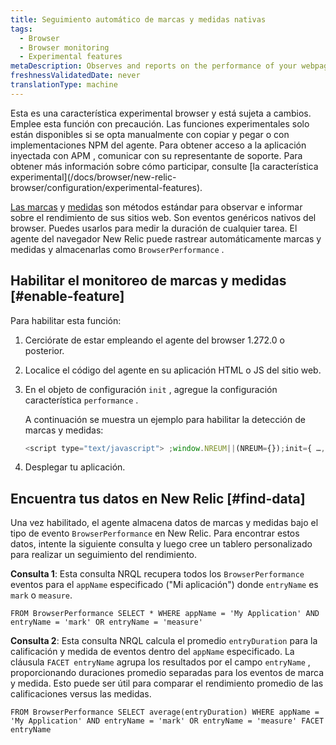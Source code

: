 ```yaml
---
title: Seguimiento automático de marcas y medidas nativas
tags:
  - Browser
  - Browser monitoring
  - Experimental features
metaDescription: Observes and reports on the performance of your webpages by automatically tracking native marks and measures.
freshnessValidatedDate: never
translationType: machine
---
```


<Callout variant="important">
  Esta es una característica experimental browser y está sujeta a cambios. Emplee esta función con precaución. Las funciones experimentales solo están disponibles si se opta manualmente con copiar y pegar o con implementaciones NPM del agente. Para obtener acceso a la aplicación inyectada con APM , comunicar con su representante de soporte. Para obtener más información sobre cómo participar, consulte [la característica experimental](/docs/browser/new-relic-browser/configuration/experimental-features).
</Callout>

[Las marcas](https://developer.mozilla.org/en-US/docs/Web/API/Performance/mark) y [medidas](https://developer.mozilla.org/en-US/docs/Web/API/Performance/measure) son métodos estándar para observar e informar sobre el rendimiento de sus sitios web. Son eventos genéricos nativos del browser. Puedes usarlos para medir la duración de cualquier tarea. El agente del navegador New Relic puede rastrear automáticamente marcas y medidas y almacenarlas como `BrowserPerformance` .

## Habilitar el monitoreo de marcas y medidas [#enable-feature]

Para habilitar esta función:

1. Cerciórate de estar empleando el agente del browser 1.272.0 o posterior.

2. Localice el código del agente en su aplicación HTML o JS del sitio web.

3. En el objeto de configuración `init` , agregue la configuración característica `performance` .

   A continuación se muestra un ejemplo para habilitar la detección de marcas y medidas:

   ```js
   <script type="text/javascript"> ;window.NREUM||(NREUM={});init={ …, performance: {capture_marks: true, capture_measures: true} }:
   ```

4. Desplegar tu aplicación.

## Encuentra tus datos en New Relic [#find-data]

Una vez habilitado, el agente almacena datos de marcas y medidas bajo el tipo de evento `BrowserPerformance` en New Relic. Para encontrar estos datos, intente la siguiente consulta y luego cree un tablero personalizado para realizar un seguimiento del rendimiento.

**Consulta 1**: Esta consulta NRQL recupera todos los `BrowserPerformance` eventos para el `appName` especificado (&quot;Mi aplicación&quot;) donde `entryName` es `mark` o `measure`.

```nrql
FROM BrowserPerformance SELECT * WHERE appName = 'My Application' AND entryName = 'mark' OR entryName = 'measure'
```

**Consulta 2**: Esta consulta NRQL calcula el promedio `entryDuration` para la calificación y medida de eventos dentro del `appName` especificado. La cláusula `FACET entryName` agrupa los resultados por el campo `entryName` , proporcionando duraciones promedio separadas para los eventos de marca y medida. Esto puede ser útil para comparar el rendimiento promedio de las calificaciones versus las medidas.

```nrql
FROM BrowserPerformance SELECT average(entryDuration) WHERE appName = 'My Application' AND entryName = 'mark' OR entryName = 'measure' FACET entryName
```
